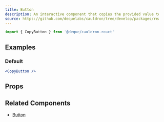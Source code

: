 ```yaml
---
title: Button
description: An interactive component that copies the provided value to the user's clipboard when clicked.
source: https://github.com/dequelabs/cauldron/tree/develop/packages/react/src/components/CopyButton/index.tsx
---
```



```js
import { CopyButton } from '@deque/cauldron-react'
```

## Examples

### Default

```jsx example
<CopyButton />
```

## Props

<ComponentProps
/>

## Related Components

- [Button](./Button)